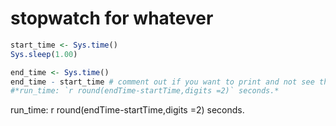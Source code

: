 # stopwatch for whatever

```{r stopwatch}
start_time <- Sys.time()
Sys.sleep(1.00)

end_time <- Sys.time()
end_time - start_time # comment out if you want to print and not see the time difference of
#*run_time: `r round(endTime-startTime,digits =2)` seconds.*
```

run_time: r round(endTime-startTime,digits =2) seconds.